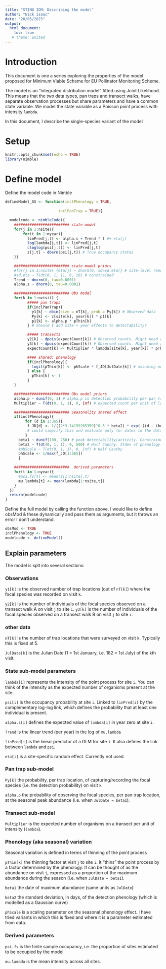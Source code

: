 ```yaml
---
title: "STING IDM: Describing the model"
author: "Nick Isaac"
date: "20/05/2023"
output: 
  html_document:
    toc: true
   # theme: united
---
```


# Introduction
This document is one a series exploring the properties of the model proposed for Minimum Viable Scheme for EU Pollinator Monitoring Scheme. 

The model is an "integrated distribution model" fitted using Joint Likelihood. This means that the two data types, pan traps and transect walks, have separate observation processes but share parameters and have a common state variable. We model the state variable as a Poisson point process with intensity `lambda`.

In this document, I describe the single-species variant of the model

# Setup
```r
knitr::opts_chunk$set(echo = TRUE)
library(nimble)
```



# Define model
Define the model code in Nimble
```r
defineModel_SS <- function(inclPhenology = TRUE,
                           
                        inclPanTrap = TRUE){

  modelcode <- nimbleCode({
    ######################### state model
    for(j in 1:nsite){
        for(t in 1:nyear){
          linPred[j,t] <- alpha.s + Trend * t #+ eta[j]
          log(lambda[j,t]) <- linPred[j,t]
          cloglog(psi[j,t]) <- linPred[j,t]
          z[j,t] ~ dbern(psi[j,t]) # True occupancy status
    }}

    ######################### state model priors
    #for(j in 1:nsite) {eta[j] ~ dnorm(0, sd=sd.eta)} # site-level random effect
    #sd.eta ~ T(dt(0, 1, 1), 0, 10) # constrained
    Trend ~ dnorm(0, tau=0.0001)
    alpha.s ~ dnorm(0, tau=0.0001)

    ######################### Obs model
    for(k in 1:nvisit) {
          ##### pan traps
          if(inclPanTrap){
            y1[k] ~ dbin(size = nT[k], prob = Py[k]) # Observed data
            Py[k] <- z[site[k], year[k]] * p1[k]
            p1[k] <- alpha.p * pThin[k]
          } # Should I add site + year effects to detectability?

          ##### transects
          y2[k] ~ dpois(expectCount[k]) # Observed counts. Might need a NegBin here or Zero-inflated
          y3[k] ~ dpois(expectCount[k]) # Observed counts. Might need a NegBin here or Zero-inflated
          expectCount[k] <- Multiplier * lambda[site[k], year[k]] * pThin[k]

          #### shared: phenology
          if(inclPhenology){
            logit(pThin[k]) <- phScale * f_JD[JulDate[k]] # assuming no site effect here
          } else {
            pThin[k] <- 1
          }
    }

    ######################### Obs model priors
    alpha.p ~ dunif(0, 1) # alpha.p is detection probability per pan trap at peak phenology. replace with beta dist
    Multiplier ~ T(dt(0, 1, 1), 0, Inf) # expected count per unit of lambda

    ######################### Seasonality shared effect
    if(inclPhenology){
         for (d in 1:365){
          f_JD[d] <- 1/((2*3.14159265359)^0.5 * beta2) * exp(-((d - (beta1))^2 / (2* beta2^2)))
          # could simplify this and evaluate only for dates in the dataset
         }
      beta1 ~ dunif(100, 250) # peak detectability/activity. Constrained to fall within the field season
      beta2 ~ T(dt(0, 1, 1), 0, 500) # Half Cauchy. Stdev of phenology. At sd=500 the curve is entirely flat
      #phScale ~ T(dt(0, 1, 1), 0, Inf) # Half Cauchy
      phScale <- 1/max(f_JD[1:365])
      }

    #########################  derived parameters
    for(t in 1:nyear){
      #psi.fs[t] <- mean(z[1:nsite],t)
      mu.lambda[t] <- mean(lambda[1:nsite,t])
    }
  })
  return(modelcode)
}
```

Define the full model by calling the function above.
I would like to define obsMod & these dynamically and pass them as arguments, but it throws an error I don't understand.
```r
obsMod <- TRUE
inclPhenology <- TRUE
modelcode <- defineModel()
```


## Explain parameters
The model is splt into several sections:

### Observations
`y1[k]` is the observed number of trap locations (out of `nT[k]`) where the focal species was recorded on visit `k`.

`y2[k]` is the number of individuals of the focal species observed on a transect walk A on visit `j` to site `i`.
`y3[k]` is the number of individuals of the focal species observed on a transect walk B on visit `j` to site `i`.

### other data
`nT[k]` is the number of trap locations that were surveyed on visit `k`. Typically this is fixed at 5.

`JulDate[k]` is the Julian Date (1 = 1st January, i.e. 182 = 1st July) of the `k`th visit.

### State sub-model parameters
`lambda[i]` represents the intensity of the point process for site `i`. You can think of the intensity as the expected number of organisms present at the site.

`psi[i]` is the occupancy probability at site `i`. Linked to `linPred[i]` by the complementary log-log link, which defines the probability that at least one individual is present.

`alpha.s[i]` defines the expected value of `lambda[i]` in year zero at site `i`.

`Trend` is the linear trend (per year) in the log of `mu.lambda`

`linPred[i]` is the linear predictor of a GLM for site `i`. It also defines the link between `lambda` and `psi`.

`eta[i]` is a site-specific random effect. Currently not used.


### Pan trap sub-model
`Py[k]` the probability, per trap location, of capturing/recording the focal species (i.e. the detection probability) on visit `k` 

`alpha.p` the probability of observing the focal species, per pan trap location, at the seasonal peak abundance (i.e. when `JulDate = beta1`).

### Transect sub-model
`Multiplier` is the expected number of organisms on a transect per unit of intensity (`lambda`).

### Phenology (aka seasonal) variation
Seasonal variation is defined in terms of thinning of the point process 

`pThin[k]` the thinning factor at visit `j` to site `i`. It "thins" the point process by a factor determined by the phenology. It can be thought of as the abundance on visit `j`, expressed as a proportion of the maximum abundance during the season (i.e. when `JulDate = beta1`).

`beta1` the date of maximum abundance (same units as `JulDate`)

`beta2` the standard deviation, in days, of the detection phenology (which is modelled as a Gaussian curve)

`phScale` is a scaling parameter on the seasonal phenology effect. I have tried variants in which this is fixed and where it is a parameter estimated from data.

### Derived parameters
`psi.fs` is the finite sample occupancy, i.e. the proportion of sites estimated to be occupied by the model

`mu.lambda` is the mean intensity across all sites.
